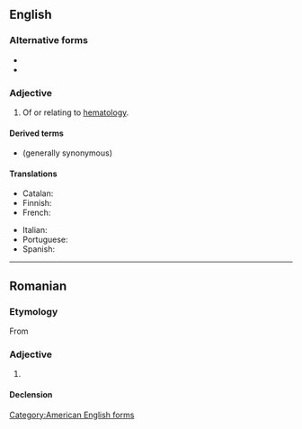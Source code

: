 {{also|hematològic}}
==English==

===Alternative forms===
* {{l|en|haematologic}}
* {{l|en|hæmatologic}}

===Adjective===
{{en-adj|-}}

# Of or relating to [[hematology]].

====Derived terms====
* {{l|en|hematological}} (generally synonymous)

====Translations====
{{trans-top|of or relating to hematology}}
* Catalan: {{t|ca|hematològic}}
* Finnish: {{t|fi|hematologinen}}
* French: {{t+|fr|hématologique}}
{{trans-mid}}
* Italian: {{t+|it|ematologico}}
* Portuguese: {{t|pt|hematológico}}
* Spanish: {{t+|es|hematológico}}
{{trans-bottom}}

[[Category:American English forms]]

----

==Romanian==

===Etymology===
From {{bor|ro|fr|hématologique}}

===Adjective===
{{ro-adj}}

# {{l|en|hematologic}}

====Declension====
{{ro-decl-adj}}